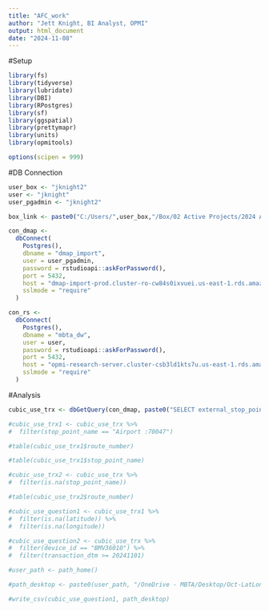 ```yaml
---
title: "AFC_work"
author: "Jett Knight, BI Analyst, OPMI"
output: html_document
date: "2024-11-08"
---
```


#Setup

```r
library(fs)
library(tidyverse)
library(lubridate)
library(DBI)
library(RPostgres)
library(sf)
library(ggspatial)
library(prettymapr)
library(units)
library(opmitools)

options(scipen = 999)
```

#DB Connection

```r
user_box <- "jknight2"
user <- "jknight"
user_pgadmin <- "jknight2"

box_link <- paste0("C:/Users/",user_box,"/Box/02 Active Projects/2024 AFC 2.0/Public Rollout Analyses/Tableau/")

con_dmap <-
  dbConnect(
    Postgres(),
    dbname = "dmap_import",
    user = user_pgadmin,
    password = rstudioapi::askForPassword(),
    port = 5432,
    host = "dmap-import-prod.cluster-ro-cw84s0ixvuei.us-east-1.rds.amazonaws.com",
    sslmode = "require"
  )

con_rs <-
  dbConnect(
    Postgres(),
    dbname = "mbta_dw",
    user = user,
    password = rstudioapi::askForPassword(),
    port = 5432,
    host = "opmi-research-server.cluster-csb3ld1kts7u.us-east-1.rds.amazonaws.com",
    sslmode = "require"
  )
```

#Analysis

```r
cubic_use_trx <- dbGetQuery(con_dmap, paste0("SELECT external_stop_point_id FROM public.use_transaction_location WHERE (transaction_dtm - interval '3 hours')::date BETWEEN '2025-01-01' AND '2025-01-31'"))
```

```r
#cubic_use_trx1 <- cubic_use_trx %>%
#  filter(stop_point_name == "Airport :70047")
```

```r
#table(cubic_use_trx1$route_number)
```

```r
#table(cubic_use_trx1$stop_point_name)
```

```r
#cubic_use_trx2 <- cubic_use_trx %>%
#  filter(is.na(stop_point_name))
```

```r
#table(cubic_use_trx2$route_number)
```

```r
#cubic_use_question1 <- cubic_use_trx1 %>%
#  filter(is.na(latitude)) %>%
#  filter(is.na(longitude))
```

```r
#cubic_use_question2 <- cubic_use_trx %>%
#  filter(device_id == "BMV36010") %>%
#  filter(transaction_dtm >= 20241101)
```

```r
#user_path <- path_home()

#path_desktop <- paste0(user_path, "/OneDrive - MBTA/Desktop/Oct-LatLon-NAs.csv")

#write_csv(cubic_use_question1, path_desktop)
```

